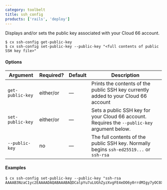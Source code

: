 ```yaml
---
category: toolbelt
title: ssh_config
products: ['rails', 'deploy']
---
```


Displays and/or sets the public key associated with your Cloud 66 account.

```shell
$ cx ssh-config get-public-key
$ cx ssh-config set-public-key --public-key "<full contents of public SSH key file>"
```

#### Options

| Argument | Required? | Default | Description |
|  ---  |  ---  |  ---  |  ---  |
| `get-public-key` | either/or | — | Prints the contents of the public SSH key currently added to your Cloud 66 account |
| `set-public-key` | either/or | — | Sets a public SSH key for your Cloud 66 account. Requires the `--public-key` argument below.  |
| `--public-key` | no | — | The full contents of the public SSH key. Normally begins `ssh-ed25519...` or `ssh-rsa` |

#### Examples

```shell
$ cx ssh-config set-public-key --public-key "ssh-rsa AAAAB3NzaC1yc2EAAAADAQABAAABAQDCalpYu7uLUGhZyzXvgFE4eDO6y0rrdMIgy7yOC0XnOZm+bctQDd/QsQhg7F4EgoXPnMvsNIB44bVb3cFd3MEVKZXd745kYMK2RqcGPz5SfbN5eCpaPyW9Mmcb2bEUrT7VO0/BUkf+QxQKTwkwPkG7i3uoQ5Ks7QEua25UoaiOqMseurq1tkP3gTwMXzl9rpUCN5eHbH+wjbvBEC/G1JY8F3j07lHL+U/0EhCSfs8DHmuAe/SnXdD0rVKVd5xAMv/DXf2+QhoXscI0meMNxRTNqTdO8Mnx+z1o0rV5/WB3ZTHTS2y8txEB2lVUrjv+fYqJQe6X0h8cWTHicAaJa0X7"
```
